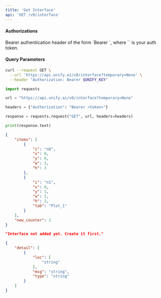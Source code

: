 ```yaml
---
title: 'Get Interface'
api: 'GET /v0/interface'
---
```



#### Authorizations

<ParamField header="Authorization" type="string" required="true">
  Bearer authentication header of the form `Bearer <token>`, where `<token>` is your auth token.
</ParamField>

#### Query Parameters

<ParamField query="temporary" type="boolean" >

</ParamField>

<RequestExample>

```bash cURL
curl --request GET \
  --url 'https://api.unify.ai/v0/interface?temporary=None' \
  --header "Authorization: Bearer $UNIFY_KEY"
```

```python Python
import requests

url = "https://api.unify.ai/v0/interface?temporary=None"

headers = {"Authorization": "Bearer <token>"}

response = requests.request("GET", url, headers=headers)

print(response.text)
```

</RequestExample>
<ResponseExample>

```json 200
{
    "items": [
        {
            "i": "n0",
            "x": 0,
            "y": 0,
            "w": 3,
            "h": 3
        },
        {
            "i": "n1",
            "x": 0,
            "y": 1,
            "w": 2,
            "h": 3,
            "tab": "Plot_1"
        }
    ],
    "new_counter": 2
}
```

```json 404
"Interface not added yet. Create it first."
```

```json 422
{
    "detail": [
        {
            "loc": [
                "string"
            ],
            "msg": "string",
            "type": "string"
        }
    ]
}
```

</ResponseExample>
